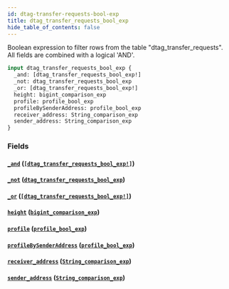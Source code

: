```yaml
---
id: dtag-transfer-requests-bool-exp
title: dtag_transfer_requests_bool_exp
hide_table_of_contents: false
---
```


Boolean expression to filter rows from the table "dtag_transfer_requests". All fields are combined with a logical 'AND'.

```graphql
input dtag_transfer_requests_bool_exp {
  _and: [dtag_transfer_requests_bool_exp!]
  _not: dtag_transfer_requests_bool_exp
  _or: [dtag_transfer_requests_bool_exp!]
  height: bigint_comparison_exp
  profile: profile_bool_exp
  profileBySenderAddress: profile_bool_exp
  receiver_address: String_comparison_exp
  sender_address: String_comparison_exp
}
```

### Fields

#### [`_and`](#) ([`[dtag_transfer_requests_bool_exp!]`](../inputs/dtag-transfer-requests-bool-exp))

#### [`_not`](#) ([`dtag_transfer_requests_bool_exp`](../inputs/dtag-transfer-requests-bool-exp))

#### [`_or`](#) ([`[dtag_transfer_requests_bool_exp!]`](../inputs/dtag-transfer-requests-bool-exp))

#### [`height`](#) ([`bigint_comparison_exp`](../inputs/bigint-comparison-exp))

#### [`profile`](#) ([`profile_bool_exp`](../inputs/profile-bool-exp))

#### [`profileBySenderAddress`](#) ([`profile_bool_exp`](../inputs/profile-bool-exp))

#### [`receiver_address`](#) ([`String_comparison_exp`](../inputs/string-comparison-exp))

#### [`sender_address`](#) ([`String_comparison_exp`](../inputs/string-comparison-exp))
